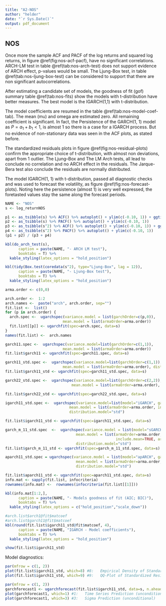 ```yaml
---
title: "A2-NOS"
author: "helder"
date: "`r Sys.Date()`"
output: pdf_document
---
```


## NOS {-}

Once more the sample ACF and PACF of the log returns and squared log returns, in figure \@ref(fig:nos-acf-pacf), have no significant correlations. ARCH-LM test in table \@ref(tab:nos-arch-test) does not support evidence of ARCH effect, p-values would be small. The Ljung-Box test, in table \@ref(tab:nos-ljung-box-test) can be considered to support that there are non significant autocorrelations. 

After estimating a candidate set of models, the goodness of fit (gof) summary table \@ref(tab:nos-fits) show the models with t-distribution have better measures. The best model is the IGARCH(1,1) with t-distribution. 

The model coefficients are resumed in the table \@ref(tab:nos-model-coef-tab). The mean (mu) and omega are estimated zero. All remaining coefficient is significant. In fact, the Persistence of the GARCH(1, 1) model as $P = a_1+b_1 < 1$, is almost 1 so there is a case for a IGARCH process. But no evidence of non-stationary data was seen in the ACF plots, as stated before.

The standardized residuals plots in figure \@ref(fig:nos-residual-plots) confirm the appropriate choice of t-distribution, with almost non deviations, apart from 1 outlier.
The Ljung–Box and The LM Arch tests, all lead to conclude no correlation and no ARCH effect in the residuals. The Jarque-Bera test also conclude the residuals are normally distributed.

The model IGARCH(1, 1) with t-distribution, passed all diagnostic checks and was used to forecast the volatility, as figure \@ref(fig:nos-forecast-plots). Noting here the persistence (almost 1) is very well expressed, the foretasted values stay the same along the forecast periods.

```r
NAME <- "NOS"
s <- log_returnNOS
```

```r
p1 <- as_tsibble(s) %>% ACF() %>% autoplot() + ylim(c(-0.10, 1)) + ggtitle("log returns")
p2 <- as_tsibble(s) %>% PACF() %>% autoplot() + ylim(c(-0.10, 1))
p3 <- as_tsibble(s^2) %>% ACF() %>% autoplot() + ylim(c(-0.10, 1)) + ggtitle("log returns ^2")
p4 <- as_tsibble(s^2) %>% PACF() %>% autoplot() + ylim(c(-0.10, 1))
(p1 + p2) / (p3 + p4)
```

```r
kbl(do_arch_test(s),
      caption = paste(NAME, "- ARCH LM test"),
      booktabs = T) %>%
  kable_styling(latex_options = "hold_position")
```

```r
kbl(tidy(Box.test(coredata(s^2), type="Ljung-Box", lag = 12)),
      caption = paste(NAME, "- Ljung-Box test"),
      booktabs = T) %>%
  kable_styling(latex_options = "hold_position")
```


```r
arma.order <- c(0,0)

arch.order <-  1:2
arch.names <-  paste("arch", arch.order, sep="")
fit.list <-  list()
for (p in arch.order) {
  arch.spec <-  ugarchspec(variance.model = list(garchOrder=c(p,0)),
                          mean.model = list(armaOrder=arma.order))
  fit.list[[p]] <- ugarchfit(spec=arch.spec, data=s)
}
names(fit.list) <-  arch.names

garch11.spec <-  ugarchspec(variance.model=list(garchOrder=c(1,1)),
                          mean.model = list(armaOrder=arma.order))
fit.list$garch11 <- ugarchfit(spec=garch11.spec, data=s)

garch11_std.spec <-  ugarchspec(variance.model=list(garchOrder=c(1,1)),
                          mean.model = list(armaOrder=arma.order), distribution.model="std")
fit.list$garch11_std <- ugarchfit(spec=garch11_std.spec, data=s)

garch22_std.spec <-  ugarchspec(variance.model=list(garchOrder=c(2,2)),
                              mean.model = list(armaOrder=arma.order), distribution.model="std")

fit.list$garch22_std <- ugarchfit(spec=garch22_std.spec, data=s)

igarch11_std.spec <-  ugarchspec(variance.model=list(model="iGARCH", garchOrder=c(1,1)),
                             mean.model = list(armaOrder=arma.order, include.mean=TRUE),
                             distribution.model="std")

fit.list$igarch11_std <- ugarchfit(spec=igarch11_std.spec, data=s)

garch_m_11_std.spec  <-  ugarchspec(variance.model = list(model="sGARCH", garchOrder=c(1,1)),
                                mean.model = list(armaOrder=arma.order, 
                                                  include.mean=TRUE, archm=TRUE, archpow = 2),
                                distribution.model="std")
fit.list$garch_m_11_std <- ugarchfit(spec=garch_m_11_std.spec, data=s)

aparch11_std.spec = ugarchspec(variance.model = list(model="apARCH", garchOrder=c(1,1)),
                                mean.model = list(armaOrder=arma.order, include.mean=TRUE),
                                distribution.model="std")

fit.list$aparch11_std <- ugarchfit(spec=aparch11_std.spec, data=s)
info.mat <- sapply(fit.list, infocriteria)
rownames(info.mat) <-  rownames(infocriteria(fit.list[[1]]))

kbl(info.mat[1:2,],
      caption = paste(NAME, "- Models goodness of fit (AIC; BIC)"),
      booktabs = T) %>%
  kable_styling(latex_options = c("hold_position","scale_down"))
```

```r
#arch.list$arch1@fit$matcoef
#arch.list$garch11@fit$matcoef
kbl(round(fit.list$igarch11_std@fit$matcoef, 4),
      caption = paste(NAME, "IGARCH - Model coefficients"),
      booktabs = T) %>%
  kable_styling(latex_options = "hold_position")
```


```r
show(fit.list$igarch11_std)
```

Model diagnostics:
\singlespacing
\begin{verbatim}
GARCH Model : iGARCH(1,1)   Mean Model : ARFIMA(0,0,0)    Distribution : std
Weighted Ljung-Box Test on Standardized Residuals
                        statistic p-value
Lag[1]                     0.2290  0.6322
Lag[2*(p+q)+(p+q)-1][2]    0.8487  0.5500
Lag[4*(p+q)+(p+q)-1][5]    4.7010  0.1787
d.o.f=0       H0 : No serial correlation
Weighted Ljung-Box Test on Standardized Squared Residuals
                        statistic p-value
Lag[1]                     0.1750  0.6757
Lag[2*(p+q)+(p+q)-1][5]    0.7529  0.9126
Lag[4*(p+q)+(p+q)-1][9]    1.5807  0.9487
d.o.f=2
Weighted ARCH LM Tests
            Statistic Shape Scale P-Value
ARCH Lag[3]    0.6605 0.500 2.000  0.4164
ARCH Lag[5]    0.9332 1.440 1.667  0.7529
ARCH Lag[7]    0.9913 2.315 1.543  0.9150
```r
jb <- rugarch::BerkowitzTest(residuals(fit.list$igarch11_std, standardize=TRUE))[10:11]
print(paste("Jarque-Bera Test of Normality Statistic:", round(jb$JB, 4), " p-value =", round(jb$JBp, 4) ))
```
\end{verbatim}
\onehalfspacing

```r
par(mfrow = c(1, 2))
plot(fit.list$igarch11_std, which=8) #8:   Empirical Density of Standardized Residuals
plot(fit.list$igarch11_std, which=9) #9:   QQ-Plot of Standardized Residuals
```


```r
par(mfrow = c(1, 2))
garchforecast1 <- ugarchforecast(fit.list$igarch11_std, data=s, n.ahead = 5)
plot(garchforecast1, which=1) #1:   Time Series Prediction (unconditional)
plot(garchforecast1, which=3) #3:   Sigma Prediction (unconditional)
```

